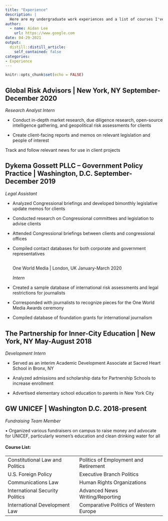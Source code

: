 ```yaml
---
title: "Experience"
description: |
  Here are my undergraduate work experiences and a list of courses I've taken at George Washington University.
author:
  - name: Aidan Lee
    url: https://www.google.com
date: 04-29-2021
output:
  distill::distill_article:
    self_contained: false
categories:
- Experience
---
```


```r
knitr::opts_chunk$set(echo = FALSE)
```

## Global Risk Advisors \| New York, NY September-December 2020

*Research Analyst Intern*

-   Conduct in-depth market research, due diligence research, open-source intelligence gathering, and geopolitical risk assessments for clients

-   Create client-facing reports and memos on relevant legislation and people of interest

Track and follow relevant news for use in client projects

## Dykema Gossett PLLC -- Government Policy Practice \| Washington, D.C. September-December 2019

*Legal Assistant*

-   Analyzed Congressional briefings and developed bimonthly legislative update memos for clients

-   Conducted research on Congressional committees and legislation to advise clients

-   Attended Congressional briefings between clients and congressional offices

-   Compiled contact databases for both corporate and government representatives

    ## 

    One World Media \| London, UK January-March 2020

    *Intern*

-   Created a sample database of international risk assessments and legal restrictions for journalists

-   Corresponded with journalists to recognize pieces for the One World Media Awards ceremony

-   Compiled database of foundation grants for international journalism

## The Partnership for Inner-City Education \| New York, NY May-August 2018

*Development Intern*

-   Served as an interim Academic Development Associate at Sacred Heart School in Bronx, NY

-   Analyzed admissions and scholarship data for Partnership Schools to increase enrollment

-   Advertised elementary school education to parents in New York City

## GW UNICEF \| Washington D.C. 2018-present

*Fundraising Team Member*

• Organized various fundraisers on campus to raise money and advocate for UNICEF, particularly women's education and clean drinking water for all

#### Course List:

|                                 |                                        |
|---------------------------------|----------------------------------------|
| Constitutional Law and Politics | Politics of Employment and Retirement  |
| U.S. Foreign Policy             | Executive Branch Politics              |
| Communications Law              | Human Rights Organizations             |
| International Security Politics | Advanced News Writing/Reporting        |
| International Development Law   | Comparative Politics of Western Europe |
